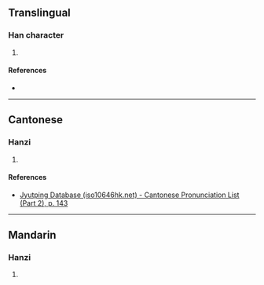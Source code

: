 {{character info/new}}
==Translingual==

===Han character===
{{Han char|rn=85|rad=水|as=11|sn=14|four=39114|canj=EFBG|ids=⿰氵堂}}

# {{defn|Han|sort=水11}}

====References====
* {{Han ref|kx=0646.120|dkj=18148|dj=1055.110|hdz=31721.080|uh=6F1F|ud=28447|bh=E2B5|bd=58037}}

----

==Cantonese==

===Hanzi===
{{yue-hanzi|jyut=[[tong4]]|y=tong4}}

# {{defn|lang=yue|sort=水11}}

====References====
*[http://www.iso10646hk.net/jp/document/download.jsp Jyutping Database (iso10646hk.net) - Cantonese Pronunciation List (Part 2), p. 143]

----

==Mandarin==

===Hanzi===
{{cmn-hanzi|pin=[[táng]] ([[tang2]])|wg=t'ang<sup>2</sup>}}

# {{defn|lang=cmn|sort=水11}}